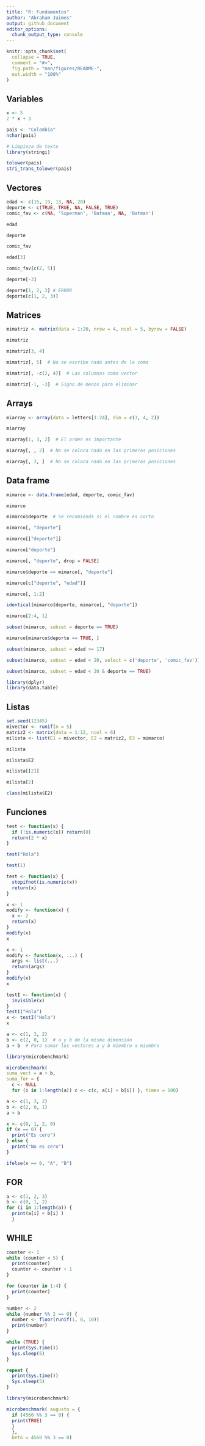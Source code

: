 ```yaml
---
title: "R: Fundamentos"
author: "Abraham Jaimes"
output: github_document
editor_options: 
  chunk_output_type: console
---
```


```r
knitr::opts_chunk$set(
  collapse = TRUE,
  comment = "#>",
  fig.path = "man/figures/README-",
  out.width = "100%"
)
```

## Variables

```r
x <- 5
2 * x + 3
```

```r
pais <- "Colombia"
nchar(pais)
```

```r
# Limpieza de texto
library(stringi)

tolower(pais)
stri_trans_tolower(pais)
```

## Vectores

```r
edad <- c(15, 19, 13, NA, 20)
deporte <- c(TRUE, TRUE, NA, FALSE, TRUE)
comic_fav <- c(NA, 'Superman', 'Batman', NA, 'Batman')
```

```r
edad
```

```r
deporte
```

```r
comic_fav
```

```r
edad[3]
```

```r
comic_fav[c(2, 5)]
```

```r
deporte[-3]
```

```r
deporte[1, 2, 3] # ERROR
deporte[c(1, 2, 3)]
```

## Matrices

```r
mimatriz <- matrix(data = 1:20, nrow = 4, ncol = 5, byrow = FALSE)
```

```r
mimatriz
```

```r
mimatriz[3, 4]
```

```r
mimatriz[, 5]  # No se escribe nada antes de la coma
```

```r
mimatriz[, -c(2, 4)]  # Las columnas como vector
```

```r
mimatriz[-1, -3]  # Signo de menos para eliminar
```

## Arrays

```r
miarray <- array(data = letters[1:24], dim = c(3, 4, 2))
```

```r
miarray
```

```r
miarray[1, 3, 2]  # El orden es importante
```

```r
miarray[, , 2]  # No se coloca nada en las primeras posiciones
```

```r
miarray[, 3, ]  # No se coloca nada en las primeras posiciones
```

## Data frame

```r
mimarco <- data.frame(edad, deporte, comic_fav)
```

```r
mimarco
```

```r
mimarco$deporte  # Se recomienda si el nombre es corto
```

```r
mimarco[, "deporte"]
```

```r
mimarco[["deporte"]]
```

```r
mimarco["deporte"]
```

```r
mimarco[, "deporte", drop = FALSE]
```

```r
mimarco$deporte == mimarco[, "deporte"]
```

```r
mimarco[c("deporte", "edad")]
```

```r
mimarco[, 1:2]
```

```r
identical(mimarco$deporte, mimarco[, "deporte"])
```

```r
mimarco[2:4, 1]
```

```r
subset(mimarco, subset = deporte == TRUE)
```

```r
mimarco[mimarco$deporte == TRUE, ]
```

```r
subset(mimarco, subset = edad >= 17)
```

```r
subset(mimarco, subset = edad < 20, select = c('deporte', 'comic_fav'))
```

```r
subset(mimarco, subset = edad < 20 & deporte == TRUE)
```

```r
library(dplyr)
library(data.table)
```

## Listas

```r
set.seed(12345)
mivector <- runif(n = 5)
matriz2 <- matrix(data = 1:12, ncol = 6)
milista <- list(E1 = mivector, E2 = matriz2, E3 = mimarco)
```

```r
milista
```

```r
milista$E2
```

```r
milista[[2]]
```

```r
milista[2]
```

```r
class(milista$E2)
```

## Funciones

```r
test <- function(x) {
  if (!is.numeric(x)) return(0)
  return(2 * x)
}
```

```r
test("Hola")
```

```r
test(1)
```

```r
test <- function(x) {
  stopifnot(is.numeric(x))
  return(x)
}
```

```r
x <- 1
modify <- function(x) {
  x <- 2
  return(x)
}
modify(x)
x
```

```r
x <- 1
modify <- function(x, ...) {
  args <- list(...)
  return(args)
}
modify(x)
x
```

```r
testI <- function(x) {
  invisible(x)
}
testI("Hola")
x <- testI("Hola")
x
```

```r
a <- c(1, 3, 2)
b <- c(2, 0, 1)  # a y b de la misma dimensión
a + b  # Para sumar los vectores a y b miembro a miembro
```

```r
library(microbenchmark)
```

```r
microbenchmark(
suma_vect = a + b, 
suma_for = {
  c <- NULL
  for (i in 1:length(a)) c <- c(c, a[i] + b[i]) }, times = 100)
```

```r
a <- c(1, 3, 2)
b <- c(2, 0, 1)
a > b
```

```r
x <- c(0, 1, 2, 0)
if (x == 0) {
  print("Es cero")
} else {
  print("No es cero")
}
```

```r
ifelse(x == 0, "A", "B")
```

## FOR

```r
a <- c(1, 2, 3)
b <- c(0, 1, 2)
for (i in 1:length(a)) {
  print(a[i] + b[i] )
  }
```

## WHILE

```r
counter <- 1
while (counter < 5) {
  print(counter)
  counter <- counter + 1
}

for (counter in 1:4) {
  print(counter)
}

number <- 2
while (number %% 2 == 0) {
  number <- floor(runif(1, 0, 10))
  print(number)
}

```

```r
while (TRUE) { 
  print(Sys.time())
  Sys.sleep(5)
}
```

```r
repeat {
  print(Sys.time())
  Sys.sleep(5)
}
```

```r
library(microbenchmark)

microbenchmark( augusto = {
  if (4560 %% 3 == 0) {
  print(TRUE)
  }
  },
  beto = 4560 %% 3 == 0)

```

